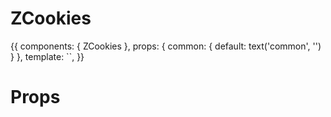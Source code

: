 
<Meta title="Molecules/ZCookies" component={ZCookies} />

# ZCookies

<Preview>
  <Story name="Common">
    {{
        components: { ZCookies },
        props: {
          common: {
            default: text('common', '')
          }
        },
        template: `<ZCookies />`,
    }}
  </Story>
</Preview>

# Props

<Props of={ZCookies} />
